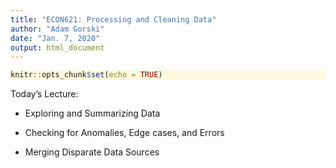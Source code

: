 ```yaml
---
title: "ECON621: Processing and Cleaning Data"
author: "Adam Gorski"
date: "Jan. 7, 2020"
output: html_document
---
```


<style>
div.blue pre { background-color:lightblue; }
div.blue pre.r { background-color:cornsilk; }
</style>
<div class = "blue">
```r
knitr::opts_chunk$set(echo = TRUE)
```

Today's Lecture:

* Exploring and Summarizing Data

* Checking for Anomalies, Edge cases, and Errors

* Merging Disparate Data Sources




</div>